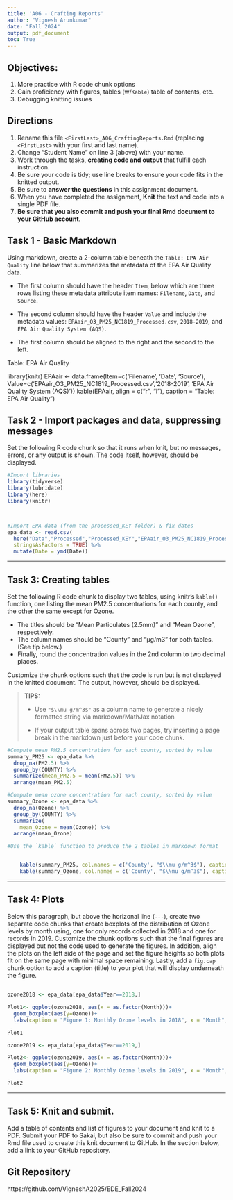 ```yaml
---
title: 'A06 - Crafting Reports'
author: "Vignesh Arunkumar" 
date: "Fall 2024"
output: pdf_document
toc: True
---
```


## Objectives:

1.  More practice with R code chunk options
2.  Gain proficiency with figures, tables (w/`Kable`) table of contents, etc.
3.  Debugging knitting issues

## Directions

1.  Rename this file `<FirstLast>_A06_CraftingReports.Rmd` (replacing `<FirstLast>` with your first and last name).
2.  Change "Student Name" on line 3 (above) with your name.
3.  Work through the tasks, **creating code and output** that fulfill each instruction.
4.  Be sure your code is tidy; use line breaks to ensure your code fits in the knitted output.
5.  Be sure to **answer the questions** in this assignment document.
6.  When you have completed the assignment, **Knit** the text and code into a single PDF file.
7.  **Be sure that you also commit and push your final Rmd document to your GitHub account**.

## Task 1 - Basic Markdown

Using markdown, create a 2-column table beneath the `Table: EPA Air Quality` line below that summarizes the metadata of the EPA Air Quality data.

- The first column should have the header `Item`, below which are three rows listing these metadata attribute item names: `Filename`, `Date`, and `Source`.

- The second column should have the header `Value` and include the metadata values: `EPAair_O3_PM25_NC1819_Processed.csv`, `2018-2019`, and `EPA Air Quality System (AQS)`.

- The first column should be aligned to the right and the second to the left.

Table: EPA Air Quality



library(knitr)
EPAair <- data.frame(Item=c('Filename', 'Date', 'Source'),
Value=c('EPAair_O3_PM25_NC1819_Processed.csv','2018-2019', 'EPA Air Quality System (AQS)'))
kable(EPAair, align = c("r", "l"), caption = "Table: EPA Air Quality")





## Task 2 - Import packages and data, suppressing messages

Set the following R code chunk so that it runs when knit, but no messages, errors, or any output is shown. The code itself, however, should be displayed.

```r
#Import libraries
library(tidyverse)
library(lubridate)
library(here)
library(knitr)



#Import EPA data (from the processed_KEY folder) & fix dates
epa_data <- read.csv(
  here("Data","Processed","Processed_KEY","EPAair_O3_PM25_NC1819_Processed.csv"),
  stringsAsFactors = TRUE) %>% 
  mutate(Date = ymd(Date))

```

---

## Task 3: Creating tables

Set the following R code chunk to display two tables, using knitr's `kable()` function, one listing the mean PM2.5 concentrations for each county, and the other the same except for Ozone. 

-   The titles should be "Mean Particulates (2.5mm)" and "Mean Ozone", respectively. 
-   The column names should be "County" and "µg/m3" for both tables. (See tip below.)
-   Finally, round the concentration values in the 2nd column to two decimal places.

Customize the chunk options such that the code is run but is not displayed in the knitted document. The output, however, should be displayed.

> **TIPS:**
>
> -   Use `"$\\mu g/m^3$"` as a column name to generate a nicely formatted string via markdown/MathJax notation
>
> -   If your output table spans across two pages, try inserting a page break in the markdown just before your code chunk.


```r
#Compute mean PM2.5 concentration for each county, sorted by value
summary_PM25 <- epa_data %>% 
  drop_na(PM2.5) %>% 
  group_by(COUNTY) %>% 
  summarize(mean_PM2.5 = mean(PM2.5)) %>% 
  arrange(mean_PM2.5)

#Compute mean ozone concentration for each county, sorted by value
summary_Ozone <- epa_data %>% 
  drop_na(Ozone) %>% 
  group_by(COUNTY) %>% 
  summarize(
    mean_Ozone = mean(Ozone)) %>% 
  arrange(mean_Ozone)

#Use the `kable` function to produce the 2 tables in markdown format


    kable(summary_PM25, col.names = c('County', "$\\mu g/m^3$"), caption = "Mean Particulates (2.5mm)", digits = 2)
    kable(summary_Ozone, col.names = c('County', "$\\mu g/m^3$"), caption = "Mean Ozone", digits = 2)
```

---

## Task 4: Plots

Below this paragraph, but above the horizonal line (`---`), create two separate code chunks that create boxplots of the distribution of Ozone levels by month using, one for only records collected in 2018 and one for records in 2019. Customize the chunk options such that the final figures are displayed but not the code used to generate the figures. In addition, align the plots on the left side of the page and set the figure heights so both plots fit on the same page with minimal space remaining. Lastly, add a `fig.cap` chunk option to add a caption (title) to your plot that will display underneath the figure.

\newpage
---

```r
ozone2018 <- epa_data[epa_data$Year==2018,]

Plot1<- ggplot(ozone2018, aes(x = as.factor(Month)))+
  geom_boxplot(aes(y=Ozone))+
  labs(caption = "Figure 1: Monthly Ozone levels in 2018", x = "Month",y = 'Concentrations "$\\mu g/m^3$"', title = "Monthly Ozone Concentrations (2018)")

Plot1
```

```r
ozone2019 <- epa_data[epa_data$Year==2019,]

Plot2<- ggplot(ozone2019, aes(x = as.factor(Month)))+
  geom_boxplot(aes(y=Ozone))+
  labs(caption = "Figure 2: Monthly Ozone levels in 2019", x = "Month",y = 'Concentrations"$\\mu g/m^3$"', title = "Monthly Ozone Concentrations (2019)")

Plot2
```


---

\newpage

## Task 5: Knit and submit.

Add a table of contents and list of figures to your document and knit to a PDF. Submit your PDF to Sakai, but also be sure to commit and push your Rmd file used to create this knit document to GitHub. In the section below, add a link to your GitHub repository.

## Git Repository
https://github.com/VigneshA2025/EDE_Fall2024

